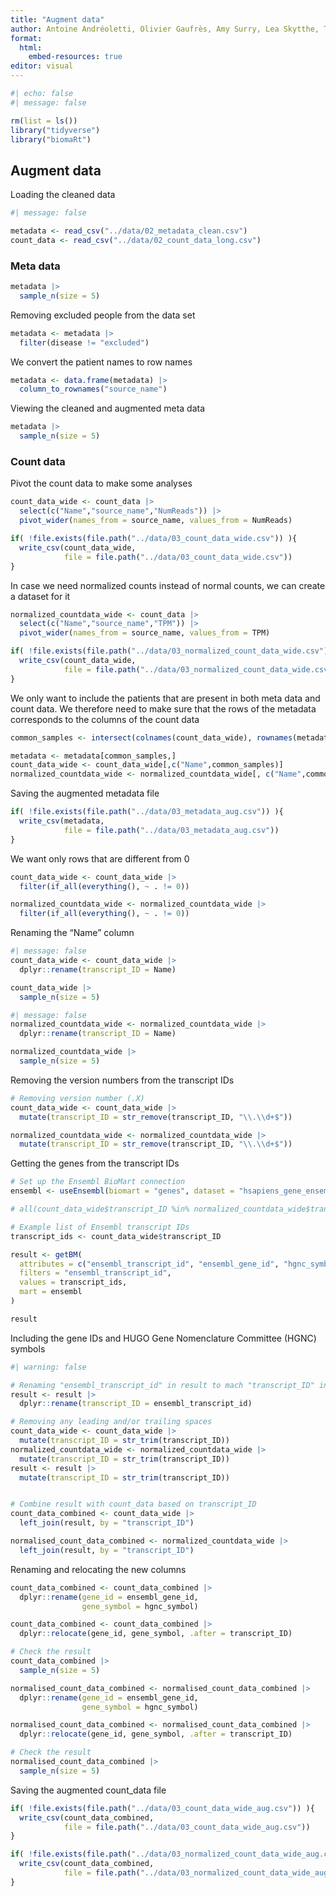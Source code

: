 ```yaml
---
title: "Augment data"
author: Antoine Andréoletti, Olivier Gaufrès, Amy Surry, Lea Skytthe, Trine Søgaard
format:
  html:
    embed-resources: true
editor: visual
---
```


```r
#| echo: false
#| message: false

rm(list = ls())
library("tidyverse")
library("biomaRt")
```

## Augment data

Loading the cleaned data

```r
#| message: false

metadata <- read_csv("../data/02_metadata_clean.csv")
count_data <- read_csv("../data/02_count_data_long.csv")

```

### Meta data

```r
metadata |>
  sample_n(size = 5)
```

Removing excluded people from the data set

```r
metadata <- metadata |>
  filter(disease != "excluded")
```

We convert the patient names to row names

```r
metadata <- data.frame(metadata) |> 
  column_to_rownames("source_name")
```

Viewing the cleaned and augmented meta data

```r
metadata |>
  sample_n(size = 5)
```

### Count data

Pivot the count data to make some analyses

```r
count_data_wide <- count_data |> 
  select(c("Name","source_name","NumReads")) |> 
  pivot_wider(names_from = source_name, values_from = NumReads)

if( !file.exists(file.path("../data/03_count_data_wide.csv")) ){
  write_csv(count_data_wide, 
            file = file.path("../data/03_count_data_wide.csv"))
}
```

In case we need normalized counts instead of normal counts, we can create a dataset for it

```r
normalized_countdata_wide <- count_data |> 
  select(c("Name","source_name","TPM")) |> 
  pivot_wider(names_from = source_name, values_from = TPM)

if( !file.exists(file.path("../data/03_normalized_count_data_wide.csv")) ){
  write_csv(count_data_wide, 
            file = file.path("../data/03_normalized_count_data_wide.csv"))
}
```

We only want to include the patients that are present in both meta data and count data. We therefore need to make sure that the rows of the metadata corresponds to the columns of the count data

```r
common_samples <- intersect(colnames(count_data_wide), rownames(metadata))

metadata <- metadata[common_samples,]
count_data_wide <- count_data_wide[,c("Name",common_samples)]
normalized_countdata_wide <- normalized_countdata_wide[, c("Name",common_samples)]
```

Saving the augmented metadata file

```r
if( !file.exists(file.path("../data/03_metadata_aug.csv")) ){
  write_csv(metadata, 
            file = file.path("../data/03_metadata_aug.csv"))
}
```

We want only rows that are different from 0

```r
count_data_wide <- count_data_wide |> 
  filter(if_all(everything(), ~ . != 0))

normalized_countdata_wide <- normalized_countdata_wide |> 
  filter(if_all(everything(), ~ . != 0))
```

Renaming the "Name" column

```r
#| message: false
count_data_wide <- count_data_wide |>
  dplyr::rename(transcript_ID = Name)

count_data_wide |>
  sample_n(size = 5)
```

```r
#| message: false
normalized_countdata_wide <- normalized_countdata_wide |>
  dplyr::rename(transcript_ID = Name)

normalized_countdata_wide |>
  sample_n(size = 5)
```

Removing the version numbers from the transcript IDs

```r
# Removing version number (.X)
count_data_wide <- count_data_wide |>
  mutate(transcript_ID = str_remove(transcript_ID, "\\.\\d+$"))

normalized_countdata_wide <- normalized_countdata_wide |>
  mutate(transcript_ID = str_remove(transcript_ID, "\\.\\d+$"))
```

Getting the genes from the transcript IDs

```r
# Set up the Ensembl BioMart connection
ensembl <- useEnsembl(biomart = "genes", dataset = "hsapiens_gene_ensembl")

# all(count_data_wide$transcript_ID %in% normalized_countdata_wide$transcript_ID)

# Example list of Ensembl transcript IDs
transcript_ids <- count_data_wide$transcript_ID

result <- getBM(
  attributes = c("ensembl_transcript_id", "ensembl_gene_id", "hgnc_symbol"),
  filters = "ensembl_transcript_id",
  values = transcript_ids,
  mart = ensembl
)

result
```

Including the gene IDs and HUGO Gene Nomenclature Committee (HGNC) symbols

```r
#| warning: false

# Renaming "ensembl_transcript_id" in result to mach "transcript_ID" in count_data
result <- result |> 
  dplyr::rename(transcript_ID = ensembl_transcript_id)

# Removing any leading and/or trailing spaces
count_data_wide <- count_data_wide |> 
  mutate(transcript_ID = str_trim(transcript_ID))
normalized_countdata_wide <- normalized_countdata_wide |> 
  mutate(transcript_ID = str_trim(transcript_ID))
result <- result |> 
  mutate(transcript_ID = str_trim(transcript_ID))


# Combine result with count_data based on transcript_ID
count_data_combined <- count_data_wide |> 
  left_join(result, by = "transcript_ID")

normalised_count_data_combined <- normalized_countdata_wide |> 
  left_join(result, by = "transcript_ID")
```

Renaming and relocating the new columns

```r
count_data_combined <- count_data_combined |>
  dplyr::rename(gene_id = ensembl_gene_id,
                gene_symbol = hgnc_symbol)

count_data_combined <- count_data_combined |>
  dplyr::relocate(gene_id, gene_symbol, .after = transcript_ID)

# Check the result
count_data_combined |> 
  sample_n(size = 5)
```

```r
normalised_count_data_combined <- normalised_count_data_combined |>
  dplyr::rename(gene_id = ensembl_gene_id,
                gene_symbol = hgnc_symbol)

normalised_count_data_combined <- normalised_count_data_combined |>
  dplyr::relocate(gene_id, gene_symbol, .after = transcript_ID)

# Check the result
normalised_count_data_combined |> 
  sample_n(size = 5)
```

Saving the augmented count_data file

```r
if( !file.exists(file.path("../data/03_count_data_wide_aug.csv")) ){
  write_csv(count_data_combined, 
            file = file.path("../data/03_count_data_wide_aug.csv"))
}

```

```r
if( !file.exists(file.path("../data/03_normalized_count_data_wide_aug.csv")) ){
  write_csv(count_data_combined, 
            file = file.path("../data/03_normalized_count_data_wide_aug.csv"))
}
```
